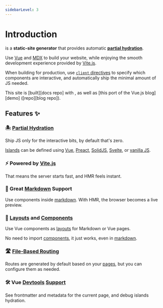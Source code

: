 ```yaml
---
sidebarLevel: 3
---
```


[îles]: https://github.com/ElMassimo/iles
[Vite.js]: https://vitejs.dev/
[Vue]: https://v3.vuejs.org/
[xdm]: https://github.com/wooorm/xdm

[Vue Plugin]: /config/plugins#vitejsplugin-vue
[Preact]: /config/plugins#preactpreset-vite
[SolidJS]: /config/plugins#vite-plugin-solid
[Svelte]: /config/plugins#sveltejsvite-plugin-svelte
[vanilla JS]: /guide/client-scripts#vanilla-components

[hydration]: /guide/hydration
[markdown]: /guide/markdown
[pages]: /guide/development#pages
[layouts]: /guide/development#components
[components]: /guide/development#components
[Demo]: https://the-vue-point-with-iles.netlify.app/
[devtools1]: https://user-images.githubusercontent.com/1158253/133314267-f0ba784c-ff64-4ee8-b2bf-97ecffc2facd.jpg
[devtools2]: https://user-images.githubusercontent.com/1158253/133314279-1edc22d1-3ffb-414e-b994-212cb316593b.jpg

[docs repo]: https://github.com/ElMassimo/iles/tree/main/docs
[blog repo]: https://github.com/ElMassimo/iles/blob/main/playground/the-vue-point

# Introduction

<Iles/> is a __static-site generator__ that provides automatic __[partial hydration][hydration]__.

Use [Vue] and [MDX][markdown] to build your website, while enjoying the smooth development
experience provided by [Vite.js].

When building for production, use [`client` directives][hydration] to specify which components are interactive, and automatically ship the minimal amount of JS needed.

<Tip title="Live Demos">
This site is [built][docs repo] with <Iles/>, as well as [this port of the Vue.js blog][demo] ([repo][blog repo]).
</Tip>

## Features ✨

### 🏝 [Partial Hydration][hydration]
  
  Ship JS only for the interactive bits, by default that's zero.

  [Islands][hydration] can be defined using [Vue][vue plugin], [Preact], [SolidJS], [Svelte], or [vanilla JS].

### ⚡️ Powered by [Vite.js]

  That means the server starts fast, and HMR feels instant.

### 📖 Great [Markdown] Support
  
  Use components inside [markdown]. With HMR, the browser becomes a live preview.

### 🧱 [Layouts] and [Components]
  
  Use Vue components as [layouts] for Markdown or Vue pages.

  No need to import [components], it just works, even in [markdown].

### 🛣 [File-Based Routing][pages]

  Routes are generated by default based on your [pages], but you can configure them as needed.

### 🛠 Vue [Devtools][devtools1] [Support][devtools2]

  See frontmatter and metadata for the current page, and debug islands hydration.

<Should/>
<Contact/>
